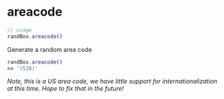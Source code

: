 # areacode

```js
// usage
randBox.areacode()
```

Generate a random area code

```js
randBox.areacode()
=> '(526)'
```

*Note, this is a US area code, we have little support for internationalization
at this time. Hope to fix that in the future!*

